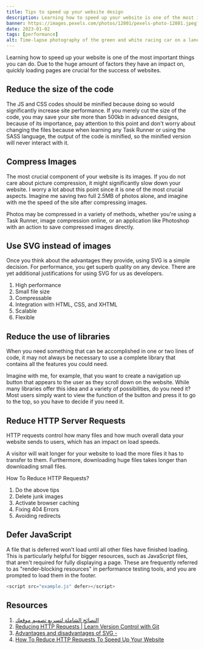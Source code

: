 ```yaml
---
title: Tips to speed up your website design
description: Learning how to speed up your website is one of the most important things you can do. Due to the huge amount of factors they have an impact on, quickly loading pages are crucial for the success of websites.
banner: https://images.pexels.com/photos/12801/pexels-photo-12801.jpeg?auto=compress&cs=tinysrgb&w=1260&h=750&dpr=1
date: 2023-01-02
tags: [performance]
alt: Time-lapse photography of the green and white racing car on a lane
---
```


Learning how to speed up your website is one of the most important things you can do. Due to the huge amount of factors they have an impact on, quickly loading pages are crucial for the success of websites.

## Reduce the size of the code

The JS and CSS codes should be minified because doing so would significantly increase site performance. If you merely cut the size of the code, you may save your site more than 500kb in advanced designs, because of its importance, pay attention to this point and don't worry about changing the files because when learning any Task Runner or using the SASS language, the output of the code is minified, so the minified version will never interact with it.

## Compress Images

The most crucial component of your website is its images. If you do not care about picture compression, it might significantly slow down your website. I worry a lot about this point since it is one of the most crucial aspects. Imagine me saving two full 2.5MB of photos alone, and imagine with me the speed of the site after compressing images.

Photos may be compressed in a variety of methods, whether you're using a Task Runner, image compression online, or an application like Photoshop with an action to save compressed images directly.

## Use SVG instead of images

Once you think about the advantages they provide, using SVG is a simple decision. For performance, you get superb quality on any device. There are yet additional justifications for using SVG for us as developers.

1. High performance
2. Small file size
3. Compressable
4. Integration with HTML, CSS, and XHTML
5. Scalable
6. Flexible

## Reduce the use of libraries

When you need something that can be accomplished in one or two lines of code, it may not always be necessary to use a complete library that contains all the features you could need.

Imagine with me, for example, that you want to create a navigation up button that appears to the user as they scroll down on the website. While many libraries offer this idea and a variety of possibilities, do you need it? Most users simply want to view the function of the button and press it to go to the top, so you have to decide if you need it.

## Reduce HTTP Server Requests

HTTP requests control how many files and how much overall data your website sends to users, which has an impact on load speeds.

A visitor will wait longer for your website to load the more files it has to transfer to them. Furthermore, downloading huge files takes longer than downloading small files.

How To Reduce HTTP Requests?

1. Do the above tips
2. Delete junk images
3. Activate browser caching
4. Fixing 404 Errors
5. Avoiding redirects

## Defer JavaScript

A file that is deferred won't load until all other files have finished loading. This is particularly helpful for bigger resources, such as JavaScript files, that aren't required for fully displaying a page. These are frequently referred to as "render-blocking resources" in performance testing tools, and you are prompted to load them in the footer.

```js
<script src="example.js" defer></script>
```

## Resources

1. [النصائح الشاملة لتسريع تصميم موقعك](https://elzero.org/faster-website-design-advices/)
2. [Reducing HTTP Requests | Learn Version Control with Git](https://www.git-tower.com/learn/website-optimization/reducing-http-requests/)
3. [Advantages and disadvantages of SVG -](https://creatiffish.com/blog/other/svg-advantages-and-disadvantages/)
4. [How To Reduce HTTP Requests To Speed Up Your Website](https://gigapress.net/reduce-http-requests/)
